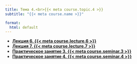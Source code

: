 ```yaml
---
title: Тема 4.<br>{{< meta course.topic.4 >}}
subtitle: "{{< meta course.name >}}"

format:
  html: default
---
```


- [**Лекция 6. {{< meta course.lecture.6 >}}**](lecture-06/index.qmd)
- [**Лекция 7. {{< meta course.lecture.7 >}}**](lecture-07/index.qmd)
- [**Практическое занятие 3. {{< meta course.seminar.3 >}}**](seminar-3/index.qmd)
- [**Практическое занятие 4. {{< meta course.seminar.4 >}}**](seminar-4/index.qmd)
